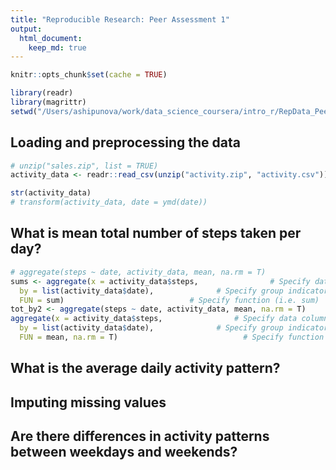 ```yaml
---
title: "Reproducible Research: Peer Assessment 1"
output: 
  html_document:
    keep_md: true
---
```


```r
knitr::opts_chunk$set(cache = TRUE)

library(readr)
library(magrittr)
setwd("/Users/ashipunova/work/data_science_coursera/intro_r/RepData_PeerAssessment1/")
```

## Loading and preprocessing the data
```r
# unzip("sales.zip", list = TRUE)
activity_data <- readr::read_csv(unzip("activity.zip", "activity.csv"))

str(activity_data)
# transform(activity_data, date = ymd(date))

```


## What is mean total number of steps taken per day?

```r
# aggregate(steps ~ date, activity_data, mean, na.rm = T)
sums <- aggregate(x = activity_data$steps,                # Specify data column
  by = list(activity_data$date),              # Specify group indicator
  FUN = sum)                            # Specify function (i.e. sum)
tot_by2 <- aggregate(steps ~ date, activity_data, mean, na.rm = T)
aggregate(x = activity_data$steps,                # Specify data column
  by = list(activity_data$date),              # Specify group indicator
  FUN = mean, na.rm = T)                            # Specify function (i.e. sum)


```

## What is the average daily activity pattern?



## Imputing missing values



## Are there differences in activity patterns between weekdays and weekends?
